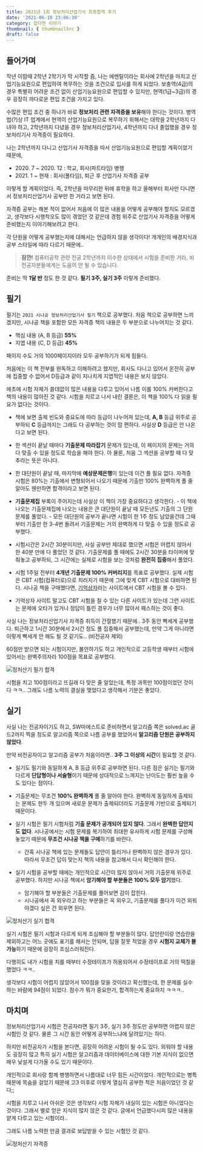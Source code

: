 ```yaml
---
title: 2021년 1회 정보처리산업기사 최종합격 후기
date: '2021-06-10 23:06:30'
category: 잡다한 이야기
thumbnail: { thumbnailSrc }
draft: false
---
```


## 들어가며

작년 이맘때 2학년 2학기가 막 시작할 즘, 나는 에멘탈이라는 회사에 2학년을 마치고 산업기능요원으로 편입하여 복무하는 것을 조건으로 입사를 하게 되었다.
보충역(4급)의 경우 특별히 어려운 조건 없이 산업기능요원으로 편입할 수 있지만, 현역(1급~3급)의 경우 굉장히 까다로운 편입 조건을 가지고 있다.

수많은 편입 조건 중 하나가 바로 **정보처리 관련 자격증을 보유**해야 한다는 것이다. 병역법(?)상 IT 업계에서 현역이 산업기능요원으로 복무하기 위해서는 대학을 2학년까지 다녀야 하고,
2학년까지 다녔을 경우 정보처리산업기사, 4학년까지 다녀 졸업했을 경우 정보처리기사 자격증이 필요하다.

나는 2학년까지 다니고 산업기사 자격증을 따서 산업기능요원으로 편입할 계획이었기 때문에,

- 2020\. 7 ~ 2020\. 12 : 학교, 회사(파트타임) 병행
- 2021\. 1 ~ 현재 : 회사(풀타임), 퇴근 후 산업기사 자격증 공부

이렇게 할 계획이었다. 즉, 2학년을 마무리한 뒤에 휴학을 하고 올해부터 회사만 다니면서 정보처리산업기사 공부만 한 거라고 보면 된다.

자격증 공부는 해본 적이 없어서 처음에 이 많은 내용을 어떻게 공부해야 할지도 모르겠고, 생각보다 시행착오도 많이 겪었던 것 같은데
경험 위주로 산업기사 자격증을 어떻게 준비했는지 이야기해보려고 한다.

각 단원을 어떻게 공부했는지에 대해서는 언급하지 않을 생각이다! 개개인의 배경지식과 공부 스타일에 따라 다르기 때문에..

> **잠깐!** 컴퓨터공학 관련 전공 2학년까지 이수한 상태에서 시험을 준비한 거라, 비전공자분들에게는 도움이 안 될 수 있습니다.

준비는 딱 **1달 반** 정도 한 것 같다. <span class="text-blue-500">**필기 3주, 실기 3주**</span> 이렇게 준비했다.

## 필기

필기는 `2021 시나공 정보처리산업기사 필기` 책으로 공부했다. 처음 책으로 공부하면 느끼겠지만,
시나공 책을 포함한 모든 자격증 책의 내용은 두 부분으로 나누어지는 것 같다.

- 핵심 내용 (A, B 등급) **55%**
- 지엽 내용 (C, D 등급) **45%**

페이지 수도 거의 1000페이지이라 모두 공부하기가 되게 힘들다.

처음에는 이 책 전부를 완독하고 이해하려고 했지만, 회사도 다니고 있어서 온전히 공부에 집중할 수 없어서
D등급과 같이 지나치게 지엽적인 내용은 보지 않았다.

애초에 시험 자체가 쓸데없이 많은 내용을 다루고 있어서 나름 이를 100% 커버한다고 책의 내용이 많아진 것 같다.
시험을 치르고 나서 내린 결론은, 이 책을 100% 다 읽을 필요가 없다는 것이다.

- 책에 보면 출제 빈도와 중요도에 따라 등급이 나누어져 있는데, **A, B** 등급 위주로 공부하되 **C** 등급까지는
  그래도 다 공부하는 것이 맘 편하다. 사실상 **D** 등급은 안 나온다고 보면 된다.

- 한 섹션이 끝날 때마다 **기출문제 따라잡기** 문제가 있는데, 이 페이지의 문제는 거의 다 맞출 수 있을 정도로
  학습을 해야 한다. 아 물론, 처음 그 섹션을 공부할 때 다 맞추라는 뜻은 아니다.

- 한 대단원이 끝날 때, 마지막에 **예상문제은행**이 있는데 이건 풀 필요 없다. 자격증 시험은 80%는 기출에서
  변형되어서 나오기 때문에 기출만 100% 완벽하게 풀 줄 알아도 웬만하면 합격이라고 보면 된다.

- <span class="text-pink-500">**기출문제집**</span> 부록이 주어지는데 사실상 이 책이 가장
  중요하다고 생각한다. - 이 책에 나오는 기출문제집에 나오는 내용은 큰 대단원이 끝날 때 모든년도
  기출의 그 단원 문제를 풀었다. - 모든 대단원의 공부가 끝나면 시험이 한 1주 정도 남았을건데
  그때부터 기출만 한 3-4번 돌려서 기출문제는 거의 완벽하게 다 맞출 수 있을 정도로 공부했다.
- 시험시간은 2시간 30분이지만, 사실 공부만 제대로 했으면 시험은 어렵지 않아서 한 40분 만에 다 풀었던 것 같다.
  기출문제를 풀 때에도 2시간 30분을 타이머에 맞춰놓고 공부하되, 그 시간에는 실제로 시험을 보는 것처럼 **완전히 집중**해서 풀었다.
- 시험 1주일 전부터 <span class="text-purple-500">**4개년 기출문제 100% 커버리지**</span>를 목표로 공부했다. 실제 시험은 CBT 시험(컴퓨터로)으로 치러지기 때문에
  그에 맞게 CBT 시험으로 대비하면 된다. 시나공 책을 구매했다면, [기억상자](https://www.membox.co.kr)라는 사이트에서
  CBT 시험을 볼 수 있다.

- 기억상자 사이트 말고도 CBT 시험을 칠 수 있는 다른 사이트가 있는데 그런 사이트는 문제에 오타가 있거나
  정답이 틀린 경우가 너무 많아서 패스하는 것이 좋다.

사실 나는 정보처리산업기사 자격증 취득이 간절했기 때문에.. 3주 동안 빡세게 공부했다.
퇴근하고 1시간 30분에서 2시간 정도 풀 집중해서 공부했는데, 만약 그게 아니라면 이렇게 빡세게 안 해도 될 것 같기도.. (비전공자 제외)

60점만 받으면 되는 시험이지만, 불안하기도 하고 개인적으로 고등학생 때부터 시험에 있어서는 완벽주의자라
100점을 목표로 공부했다.

![정처산기 필기 합격](/assets/articles/정처산기_필기합격.png)

시험을 치고 100점이라고 뜨길래 다 맞은 줄 알았는데, 특정 과목만 100점이었던 것이다 ㅋㅋ..
그래도 나름 노력의 결실을 맺었다고 생각해서 기분은 좋았다.

## 실기

사실 나는 전공자이기도 하고, SW마에스트로 준비하면서 알고리즘 쪽은 solved.ac 골드2까지 찍을 정도로
알고리즘 쪽으로 나름 공부를 했었어서 **알고리즘 단원은 공부하지 않았다**.

만약 비전공자이고 알고리즘 공부가 처음이라면.. **3주 그 이상의 시간**이 필요할 것 같다.

- 실기도 필기와 동일하게 A, B 등급 위주로 공부하면 된다. 다른 점은 실기는 필기와 다르게
  **단답형이나 서술형**이기 때문에 상대적으로 느껴지는 난이도는 훨씬 높을 수도 있다는 점이다.

- 기출문제는 무조건 <span class="text-blue-500">**100% 완벽하게**</span> 풀 줄 알아야 한다. 완벽하게 동일하게 출제되는 문제도 한두 개 있으며
  새로운 문제가 출제되더라도 기출문제 기반으로 출제되기 때문이다.
- 실기 시험은 필기 시험처럼 <span class="text-red-500">**기출 문제가 공개되어 있지 않다**</span>. 그래서 **완벽한 답안지도 없다**.
  시나공에서는 시험 문제를 복기하여 최대한 유사하게 시험 문제를 구성해놓았기 때문에 **무조건 시나공 책을 구매**하기를 바란다.
  - 간혹 시나공 책에 있는 문제들도 답안이 틀리거나 완벽하지 않은 경우가 있다. 따라서 무조건 답이 맞는지
    책의 내용을 참고해서 다시 확인해야 한다.
- 실기 시험을 공부할 때에는 개인적으로 시간이 많지 않아서 거의 기출문제 위주로 공부했다. 하지만
  시나공 책에서 **암기해야 할 부분들은 100% 모두 암기**했다.
  - 암기해야 할 부분들은 기출문제를 풀어보면 감이 잡힌다.
  - 시나공에서 꼭 외우라고 하는 부분들은 꼭 외우고, 기출문제를 풀다가 이건 외워야겠다 싶은 건 외우면 된다.

![정처산기 실기 합격](/assets/articles/정처산기_실기합격.png)

실기 시험은 필기 시험과 다르게 되게 조심해야 할 부분들이 많다. 답안란이랑 연습란을 제외하고는
어느 곳에도 표기를 해서는 안되며, 답을 잘못 적었을 경우 **시험지 교체가 불가능**하기 때문에 굉장히
조심스러워진다.

다행히도 내가 시험을 치를 때부터 수정테이프가 허용되어서 수정테이프로 거의 떡칠을 했었다 ㅋㅋ..

생각보다 시험이 어렵지 않았어서 100점을 맞을 것이라고 확신했는데, 한 문제를 실수하는 바람에 94점이 되었다.
점수가 뭐가 중요한가, 합격하는게 중요하지 ㅋㅋㅋ..

## 마치며

정보처리산업기사 시험은 전공자라면 필기 3주, 실기 3주 정도만 공부하면 어렵지 않은 시험인 것 같다.
물론 그 시간 동안 어떻게 공부하느냐에 달려있기는 하다.

하지만 비전공자가 시험을 본다면, 굉장히 어려운 시험이 될 수도 있다. 외워야 할 내용도 굉장히 많고
특히 실기 시험은 알고리즘과 데이터베이스에 대한 기본 지식이 없으면 매우 낯설게 다가올 수도 있기 때문이다.

개인적으로 회사랑 함께 병행하면서 나름대로 너무 힘든 시간이었다. 개인적으로는 병특 때문에 목숨을 걸었기 때문에
고3 이후로 이렇게 열심히 공부한 적은 처음이었던 것 같다;;

시험을 치루고 나서 아쉬운 것은 생각보다 시험 자체가 내실이 있는 시험은 아니었다는 것이다.
그래서 별로 얻은 지식이 많지 않은 것 같다. 글에서 언급했다시피 많은 내용을 얕게 다루고 있는 시험이라..

그래도 나름 노력한 만큼 결과로 보답받을 수 있는 시험인 것 같다.

![정처산기 자격증](/assets/articles/정처산기_자격증.jpg)
